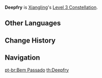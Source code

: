 {{Constellation Infobox
|image       = Constellation Deepfry.png
|description = Increases the Level of [[Pyronado]] by 3.<br />Maximum upgrade level is 15.
|level       = 3
|character   = Xiangling
|utility1    = Talent Level Increase
|utility2    = Elemental Burst Level Increase
}}
'''Deepfry''' is [[Xiangling]]'s [[Level 3 Constellation]].
<!--
==Gameplay Notes==
-->

==Other Languages==
{{Other Languages
|en      = Deepfry
|zhs     = 武火急烹
|zhs_rm  = Wǔ Huǒ Jí Pēng
|zht     = 武火急烹
|zht_rm  = Wǔ Huǒ Jí Pēng
|zh_tl   = 
|ja      = 武火調理
|ja_rm   = Takebi Chouri{{Assumed}}
|ja_tl   = Warrior Fire Cooking
|ko      = 센 불로 조리하기
|ko_rm   = Sen Bulro Jorihagi
|ko_tl   = Cooking Over High Heat
|es      = Que quede bien frito
|es_tl   = That it Ends Well Fried
|fr      = Sauté profond
|fr_tl   = Deep Sauté
|ru      = Жарка в масле
|ru_tl   = 
|th      = Deepfry
|vi      = Nấu Ăn Cấp Bách
|vi_tl   = Instant Cooking
|de      = Scharf angebraten
|de_tl   = Seared
|id      = Deepfry
|pt      = Bem Passado
|pt_tl   = {{w|Doneness|Well Done}}
}}

==Change History==
{{Change History|1.0}}

==Navigation==
{{Talent Navbox|Xiangling}}
[[pt-br:Bem Passado]]
[[th:Deepfry]]